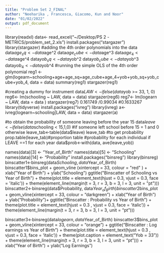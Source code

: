 ```yaml
---
title: "Problem Set 2_FINAL"
author: "Neeharika , Francesca, Giacomo, Kun and Noor"
date: "01/02/2022"
output: pdf_document
---
```


library(readxl)
data<- read_excel("~/Desktop/PS 2 -METRICS/problem_set_2.xls")
install.packages("stargazer")
library(stargazer)
#adding the 4th order polynomials into the data
data$age_sq<-data$age^2
data$age_cube<-data$age^3
data$age_4<-data$age^4
data$yob_sq<-data$yob^2
data$yob_cube<-data$yob^3
data$yob_4<-data$yob^4
#running the simple OLS of the 4th order polynomial
reg1 <- glm(logearn~schooling+age+age_sq+age_cube+age_4+yob+yob_sq+yob_cube+yob_4, data = data)
summary(reg1)
stargazer(reg1)

#creating a dummy for instrument
data$LAW <- ifelse (data$yob >= 33, 1, 0)
reg6<- lm(schooling ~ LAW, data = data)
stargazer(reg6)
reg7<- lm(logearn ~ LAW, data = data )
stargazer(reg7)
0.161749 /0.99034
#0.1633267
library(tidyverse)
install.packages("ivreg")
library(ivreg)
a<-ivreg(logearn~schooling|LAW, data = data)
stargazer(a)

#to obtain the probability of someone leaving before the year 15
data$leave<-ifelse(data$schooling < 15,1,0) #if someone left school before 15 = 1 and 0 otherwise
leave_tab<-table(data$leave)
leave_tab
#to get probability
prop.table(leave_tab)#proportion table
#probability for each individual if LEAVE ==1  for each year
data$prob<-with(data, ave(leave,yob))

names(data)[3] <- "Year_of_Birth"
names(data)[5] <- "Schooling"
names(data)[14] <- "Probability"
install.packages("binsreg")
library(binsreg)
binscatter1<-binsreg(data$Schooling, data$Year_of_Birth)
binscatter1$bins_plot + geom_vline (xintercept = 33, colour = "red" ) + xlab("Year of Birth") + ylab("Schooling")
  ggtitle("Binscatter of Schooling vs Year of Birth") + 
  theme(plot.title = element_text(hjust = 0.3, vjust = 0.3, face = 'italic')) +
  theme(element_line(margin(t = 3, r = 3, b = 3, l = 3, unit = "pt")))
binscatter2<-binsreg(data$Probability, data$Year_of_Birth)
binscatter2$bins_plot + geom_vline(xintercept = 33, colour = "darkgreen") +  xlab("Year of Birth") + 
  ylab("Probability")+
  ggtitle("Binscatter : Probability vs Year of Birth") + 
  theme(plot.title = element_text(hjust = 0.3 , vjust = 0.3, face = 'italic')) + 
  theme(element_line(margin(t = 3, r = 3, b = 3, l = 3, unit = "pt")))  
  
binscatter3<-binsreg(data$logearn, data$Year_of_Birth)
binscatter3$bins_plot + geom_vline(xintercept = 33, colour = "orange") + ggtitle("Binscatter : Log earnings vs Year of Birth") +
  theme(plot.title = element_text(hjust = 0.3 , vjust = 0.3, face = 'italic')) + theme(plot.caption = element_text("Yob = 33")) +
  theme(element_line(margin(t = 3, r = 3, b = 3, l = 3, unit = "pt"))) + 
  xlab("Year of Birth") + 
  ylab("Log Earnings")
